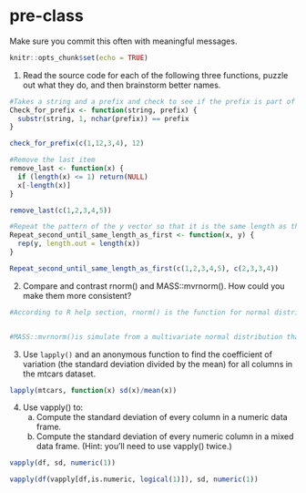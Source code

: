 # pre-class


Make sure you commit this often with meaningful messages. 



```{r setup, include=FALSE}
knitr::opts_chunk$set(echo = TRUE)
```


1. Read the source code for each of the following three functions, puzzle out what they do, and then brainstorm better names.

```{r}
#Takes a string and a prefix and check to see if the prefix is part of the string. If yes, then True, if no, False for each character in the string. 
Check_for_prefix <- function(string, prefix) {
  substr(string, 1, nchar(prefix)) == prefix
}

check_for_prefix(c(1,12,3,4), 12)

```

```{r}
#Remove the last item
remove_last <- function(x) {
  if (length(x) <= 1) return(NULL)
  x[-length(x)]
}

remove_last(c(1,2,3,4,5))
```

```{r}
#Repeat the pattern of the y vector so that it is the same length as the vector x.
Repeat_second_until_same_length_as_first <- function(x, y) {
  rep(y, length.out = length(x))
}

Repeat_second_until_same_length_as_first(c(1,2,3,4,5), c(2,3,3,4))
```

2. Compare and contrast rnorm() and MASS::mvrnorm(). How could you make them more consistent?
```{r}
#According to R help section, rnorm() is the function for normal distribution where the mean = 0, sd=1. 


#MASS::mvrnorm()is simulate from a multivariate normal distribution that produces one or more samples from the specified multivariate normal distribution. It takes n, mu, Sigma. 


```

3. Use `lapply()` and an anonymous function to find the coefficient of variation (the standard deviation divided by the mean) for all columns in the mtcars dataset. 
```{r}
lapply(mtcars, function(x) sd(x)/mean(x))
```
4. Use vapply() to:
    a. Compute the standard deviation of every column in a numeric data frame.
    b. Compute the standard deviation of every numeric column in a mixed data frame. (Hint: you’ll need to use vapply() twice.)

```{r}
vapply(df, sd, numeric(1))

vapply(df(vapply[df,is.numeric, logical(1)]), sd, numeric(1))
```
